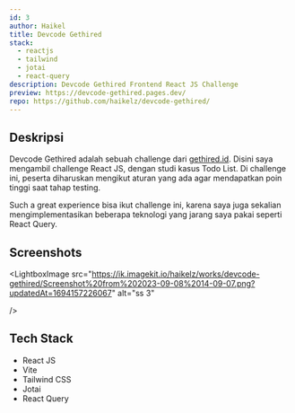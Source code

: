 ```yaml
---
id: 3
author: Haikel
title: Devcode Gethired
stack:
  - reactjs
  - tailwind
  - jotai
  - react-query
description: Devcode Gethired Frontend React JS Challenge
preview: https://devcode-gethired.pages.dev/
repo: https://github.com/haikelz/devcode-gethired/
---
```


<LightboxImage
  src="https://ik.imagekit.io/haikelz/works/devcode-gethired/Screenshot%20from%202023-09-08%2014-08-02.png?updatedAt=1694157226085"
  alt="banner"
/>

## Deskripsi

Devcode Gethired adalah sebuah challenge dari [gethired.id](https://gethired.id/blog/devcode-talent-hiring/). Disini saya mengambil challenge React JS, dengan studi kasus Todo List. Di challenge ini, peserta diharuskan mengikut aturan yang ada agar mendapatkan poin tinggi saat tahap testing.

Such a great experience bisa ikut challenge ini, karena saya juga sekalian mengimplementasikan beberapa teknologi yang jarang saya pakai seperti React Query.

## Screenshots

<LightboxImage
  src="https://ik.imagekit.io/haikelz/works/devcode-gethired/Screenshot%20from%202023-09-08%2014-08-02.png?updatedAt=1694157226085"
  alt="ss 1"
/>

<LightboxImage
  src="https://ik.imagekit.io/haikelz/works/devcode-gethired/Screenshot%20from%202023-09-08%2014-09-02.png?updatedAt=1694157226090"
  alt="ss 2"
/>

<LightboxImage
  src="https://ik.imagekit.io/haikelz/works/devcode-gethired/Screenshot%20from%202023-09-08%2014-09-07.png?updatedAt=1694157226067"
  alt="ss 3"

/>

<LightboxImage
  src="https://ik.imagekit.io/haikelz/works/devcode-gethired/Screenshot%20from%202023-09-08%2014-09-34.png?updatedAt=1694157226058"
  alt="ss 4"
/>

<LightboxImage
  src="https://ik.imagekit.io/haikelz/works/devcode-gethired/Screenshot%20from%202023-09-08%2014-10-05.png?updatedAt=1694157226043"
  alt="ss 5"
/>

<LightboxImage
  src="https://ik.imagekit.io/haikelz/works/devcode-gethired/Screenshot%20from%202023-09-08%2014-09-56.png?updatedAt=1694157226033"
  alt="ss 6"
/>

<LightboxImage
  src="https://ik.imagekit.io/haikelz/works/devcode-gethired/Screenshot%20from%202023-09-08%2014-09-56.png?updatedAt=1694157226033"
  alt="ss 7"
/>

## Tech Stack

- React JS
- Vite
- Tailwind CSS
- Jotai
- React Query

